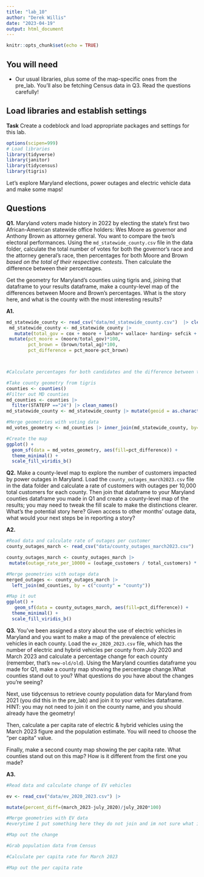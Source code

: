 ```yaml
---
title: "lab_10"
author: "Derek Willis"
date: "2023-04-19"
output: html_document
---
```


```r
knitr::opts_chunk$set(echo = TRUE)
```

## You will need

-   Our usual libraries, plus some of the map-specific ones from the pre_lab. You'll also be fetching Census data in Q3. Read the questions carefully!

## Load libraries and establish settings

**Task** Create a codeblock and load appropriate packages and settings for this lab.

```r
options(scipen=999)
# Load libraries
library(tidyverse)
library(janitor)
library(tidycensus)
library(tigris)
```

Let's explore Maryland elections, power outages and electric vehicle data and make some maps!

## Questions

**Q1.** Maryland voters made history in 2022 by electing the state's first two African-American statewide office holders: Wes Moore as governor and Anthony Brown as attorney general. You want to compare the two's electoral performances. Using the `md_statewide_county.csv` file in the data folder, calculate the total number of votes for both the governor's race and the attorney general's race, then percentages for both Moore and Brown *based on the total of their respective contests*. Then calculate the difference between their percentages.

Get the geometry for Maryland's counties using tigris and, joining that dataframe to your results dataframe, make a county-level map of the differences between Moore and Brown's percentages. What is the story here, and what is the county with the most interesting results?

**A1.**

```r

md_statewide_county <- read_csv("data/md_statewide_county.csv")  |> clean_names()
 md_statewide_county <- md_statewide_county |>
   mutate(total_gov = cox + moore + lashar+ wallace+ harding+ sefcik + gov_writein, total_ag = peroutka + brown + ag_writein) |>
 mutate(pct_moore = (moore/total_gov)*100,
        pct_brown = (brown/total_ag)*100,
        pct_difference = pct_moore-pct_brown)



#Calculate percentages for both candidates and the difference between them per county

```

```r
#Take county geometry from tigris
counties <- counties()
#Filter out MD counties
md_counties <- counties |>
  filter(STATEFP =="24") |> clean_names()
md_statewide_county <- md_statewide_county |> mutate(geoid = as.character(geoid))

```

```r
#Merge geometries with voting data
md_votes_geometry <- md_counties |> inner_join(md_statewide_county, by='geoid')
```

```r
#Create the map
ggplot() +
  geom_sf(data = md_votes_geometry, aes(fill=pct_difference)) +
  theme_minimal() +
  scale_fill_viridis_b()
```

**Q2.** Make a county-level map to explore the number of customers impacted by power outages in Maryland. Load the `county_outages_march2023.csv` file in the data folder and calculate a rate of customers with outages per 10,000 total customers for each county. Then join that dataframe to your Maryland counties dataframe you made in Q1 and create a county-level map of the results; you may need to tweak the fill scale to make the distinctions clearer. What's the potential story here? Given access to other months' outage data, what would your next steps be in reporting a story?

**A2.**

```r
#Read data and calculate rate of outages per customer
county_outages_march <- read_csv("data/county_outages_march2023.csv")  |> clean_names()

county_outages_march <- county_outages_march |>
 mutate(outage_rate_per_10000 = (outage_customers / total_customers) * 10000) 


```

```r
#Merge geometries with outage data
merged_outages <- county_outages_march |>
  left_join(md_counties, by = c("county" = "county"))
```

```r
#Map it out
ggplot() +
   geom_sf(data = county_outages_march, aes(fill=pct_difference)) +
  theme_minimal() +
  scale_fill_viridis_b()

```

**Q3.** You've been assigned a story about the use of electric vehicles in Maryland and you want to make a map of the prevalence of electric vehicles in each county. Load the `ev_2020_2023.csv` file, which has the number of electric and hybrid vehicles per county from July 2020 and March 2023 and calculate a percentage change for each county (remember, that's `new-old/old`). Using the Maryland counties dataframe you made for Q1, make a county map showing the percentage change.What counties stand out to you? What questions do you have about the changes you're seeing?

Next, use tidycensus to retrieve county population data for Maryland from 2021 (you did this in the pre_lab) and join it to your vehicles dataframe. HINT: you may not need to join it on the county name, and you should already have the geometry!

Then, calculate a per capita rate of electric & hybrid vehicles using the March 2023 figure and the population estimate. You will need to choose the "per capita" value.

Finally, make a second county map showing the per capita rate. What counties stand out on this map? How is it different from the first one you made?

**A3.**

```r
#Read data and calculate change of EV vehicles

ev <- read_csv("data/ev_2020_2023.csv") |>

mutate(percent_diff=(march_2023-july_2020)/july_2020*100)

```

```r
#Merge geometries with EV data
#everytime I put something here they do not join and im not sure what im doing wrong. 

```

```r
#Map out the change

```

```r
#Grab population data from Census

```

```r
#Calculate per capita rate for March 2023

```

```r
#Map out the per capita rate

```
